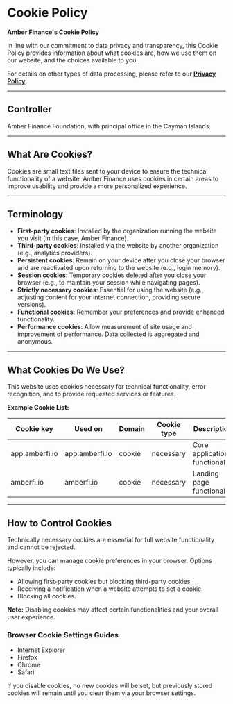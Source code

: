 # Cookie Policy

**Amber Finance's Cookie Policy**

In line with our commitment to data privacy and transparency, this Cookie Policy provides information about what cookies are, how we use them on our website, and the choices available to you.

For details on other types of data processing, please refer to our **[Privacy Policy](/legal/privacy_policy)**

---

## Controller
Amber Finance Foundation, with principal office in the Cayman Islands.

---

## What Are Cookies?
Cookies are small text files sent to your device to ensure the technical functionality of a website. Amber Finance uses cookies in certain areas to improve usability and provide a more personalized experience.

---

## Terminology

- **First-party cookies**: Installed by the organization running the website you visit (in this case, Amber Finance).
- **Third-party cookies**: Installed via the website by another organization (e.g., analytics providers).
- **Persistent cookies**: Remain on your device after you close your browser and are reactivated upon returning to the website (e.g., login memory).
- **Session cookies**: Temporary cookies deleted after you close your browser (e.g., to maintain your session while navigating pages).
- **Strictly necessary cookies**: Essential for using the website (e.g., adjusting content for your internet connection, providing secure versions).
- **Functional cookies**: Remember your preferences and provide enhanced functionality.
- **Performance cookies**: Allow measurement of site usage and improvement of performance. Data collected is aggregated and anonymous.

---

## What Cookies Do We Use?

This website uses cookies necessary for technical functionality, error recognition, and to provide requested services or features.

**Example Cookie List:**

| Cookie key     | Used on         | Domain         | Cookie type | Description                       |
|----------------|-----------------|----------------|-------------|-----------------------------------|
| app.amberfi.io | app.amberfi.io  | cookie         | necessary   | Core application functionality    |
| amberfi.io     | amberfi.io      | cookie         | necessary   | Landing page functionality        |

---

## How to Control Cookies

Technically necessary cookies are essential for full website functionality and cannot be rejected.

However, you can manage cookie preferences in your browser. Options typically include:

- Allowing first-party cookies but blocking third-party cookies.
- Receiving a notification when a website attempts to set a cookie.
- Blocking all cookies.

**Note:** Disabling cookies may affect certain functionalities and your overall user experience.

### Browser Cookie Settings Guides

- Internet Explorer
- Firefox
- Chrome
- Safari

If you disable cookies, no new cookies will be set, but previously stored cookies will remain until you clear them via your browser settings.
```